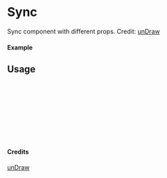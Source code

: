 
<Meta of={Sync} title="unDraw/Sync" />

# Sync

Sync component with different props.
Credit: [unDraw](https://undraw.co/illustrations)

#### Example

<Canvas of={Sync.Primary} />

## Usage

```ts
import { Sync } from "yadl-ui";

const Example = () => {
  return (
      <Sync />
  );
};

export default Example;
```

#### Credits
[unDraw](https://undraw.co/illustrations)
